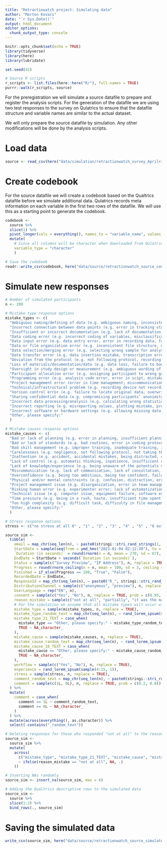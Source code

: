 ```yaml
---
title: "Retractiowatch project: Simulating data"
author: "Marton Kovacs"
date: "`r Sys.Date()`"
output: html_document
editor_options: 
  chunk_output_type: console
---
```


```r
knitr::opts_chunk$set(echo = TRUE)
library(tidyverse)
library(here)
library(lubridate)

set.seed(42)

# Source R scripts
r_scripts <- list.files(here::here("R/"), full.names = TRUE)
purrr::walk(r_scripts, source)
```

For the preregistration we will simulate a source datafile to prepare and register the analysis scripts. For the generation of the datafile we are using two test responses to the survey on Qulatrics to ensure that the datafile structure and variable names are similar to the actual dataset.

We will only prepare the source datafile by simulation. Any other modifications will be done by the analysis scripts.

# Load data

```r
source <- read_csv(here("data/simulation/retractionwatch_survey_April+19,+2023_13.04.csv"))
```

# Create codebook

For the source datafile we will create a codebook based on the Qualtrics datafile before we simulate additional data. Qulatrics records meta information on each variable in the first two rows of the datafile. We will use this as a starting point to generate the codebook.

```r
codebook <-
  source %>% 
  slice(1) %>% 
  pivot_longer(cols = everything(), names_to = "variable_name", values_to = "description") %>% 
  mutate(
    # Since all columns will be character when downloaded from Qulatrics the variable type will be the same everywhere
    variable_type = "character"
    )

# Save the codebook
readr::write_csv(codebook, here("data/source/retractionwatch_source_codebook.csv"))
```

# Simulate new responses

```r
# Number of simulated participants
n <- 200

# Mistake type response options
mistake_types <- c(
  "Ambiguous naming/defining of data (e.g. ambiguous naming, inconsistent identifier, incorrect labeling,  non- transparent naming, poor labeling of variables)",
  "Incorrect connection between data points (e.g. error in tracking status of participants, failure to connect participant to data, ID duplication, mistake in connecting participants to responses, unable to track recorded data)",
  "Insufficient or incorrect documentation (e.g. lack of documentation, poor documentation, not recorded metadata, ambiguous value coding protocol, data logging mistake)",
  "Data coding error (e.g. incorrect coding of variables, misclassification of values, mistake in coding variables, mistake in recording variables, value coding error)",
  "Data input error (e.g. data entry error, error in recording data, failure to record responses, mistake in data recording, value input error)",
  "Data or file organization error (e.g. inconsistent file structure, mistake in data structure, storing data in wrong format, misaligned rows in data, coding manual hard to decipher)",
  "Data selection/merging error (e.g. selecting wrong sample for analysis, analyzing the wrong variable, data integration error, subsetting error, including people who do not belong to the sample)",
  "Data transfer error (e.g. data insertion mistake, transcription error, incomplete data transfer, mistake in transferring data between formats, importing data from survey platform)",
  "Deviation from the protocol (e.g. not following protocol, recording data not according to protocol, using non-standard script, mistake in following protocol)",
  "Loss of materials/documentation/data (e.g. data loss, failure to backup, failure to save data, data archiving mistake, mistake in saving results)",
  "Oversight in study design or measurement (e.g. ambiguous wording of items, failure to include survey items, inconsistent scoring, incorrect wording of question/item, leaving out questionnaire items)",
  "Participant allocation error (e.g. assigning participant to wrong group, error in randomization of the conditions, experimental condition incorrectly assigned, mistake in scheduling data collection, subject allocation mistake)",
  "Programming error (e.g. analysis code error, error in scipt, mistake in ecperiment code, mistake in programming the data collection code, program coding error)",
  "Project management error (error in time management; miscommunication; not showing up for data collection; team member left the lab)",
  "Technical/infrastructural problem (e.g. recording device not recording properly, failure of data collection software, technical failure, software error, technical issue with computer in recording)",
  "Version control error (e.g. failure to locate original data, overwriting data, overwriting files, using the wrong version of code, using the wrong version of data)",
  "Sharing confidential data (e.g. compromising participants’ anonimity, failure to anonymize participants, not anonymizing data, privacy breach, recording data without ethical permission)",
  "Incorrect data processing/analysis (e.g. calculating wrong statistic, mistake in data analysis, incorrect application of formulas, formula error, statistical error)",
  "Incorrect reporting (e.g. misreporting values, plotting mistake, presenting inaccurate data, publishing with errors, reporting wrong data)",
  "Incorrect software or hardware settings (e.g. allowing missing data in survey, failure to calibrate data collector equipment, wrong settings in experimental program, wrong software settings)",
  "Other, please specify:"
  )

# Mistake causes response options
mistake_causes <- c(
  "Bad or lack of planning (e.g. error in planning, insufficient planning, lack of sufficient planning, lack of systematicity, short-sightedness)",
  "Bad or lack of standards (e.g. bad routines, error in coding protocol, error in data organization, inconsistent file naming, insufficient procedures)",
  "Bad skill management (e.g. improper training, inadequate training, insufficient training, insufficient training of coders, lack of training)",
  "Carelessness (e.g. negligence, not following protocol, not taking the task seriously, lack of effort, lack of motivation)",
  "Inattention (e.g. accident, accidental mistakes, being distracted, copy and paste error, lapse of concentration)",
  "Lack of control (e.g. automatic thinking, inpatience, insufficient concentration, lack of discipline, not enough control) l",
  "Lack of knowledge/experience (e.g. being unaware of the potentials of the negative outcomes, inexperience, insufficient experience, insufficient skills, lack of experience, lack of routine)",
  "Miscommunication (e.g. lack of communication, lack of consultation, misinformation, misinformed by third party, poor collaboration)",
  "Overconfidence (e.g. being too ambitious, being too confident, failure to anticipate the difficulty of interpreting datafiles, overreliance, too high expectations)",
  "Physical and/or mental constraints (e.g. confusion, distraction, erroneous reasoning, forgetfulness, mental error, stress)",
  "Project management issue (e.g. disorganization, error in team management, lack of clear job responsibilities, lack of coordination, lack of supervision)",
  "Risking human error (e.g. experimenter error; lack of automatization; manual task handling instead of code; manually doing a task; multitasking)",
  "Technical issue (e.g. computer issue, equipment failure, software error, technical malfunction, wrong equipment settings)",
  "Time pressure (e.g. being in a rush, haste, insufficient time spent on the project, overworking, too big workload)",
  "Too high complexity (e.g. difficult task, difficulty in file management, lack of easy to use tools, too complex)",
  "Other, please specify:"
  )

# Stress response options
stress <- c("no stress at all 0" , "1" , "2" , "3" , "4" , "5" , "6 extreme stress")

source_sim <-
  tibble(
    email = map_chr(seq_len(n), ~ paste0(stringi::stri_rand_strings(1, 5), "@", stringi::stri_rand_strings(1, 5)), ".com"),
    StartDate = sample(seq(from = ymd_hms("2023-01-04 02:12:30"), to = ymd_hms("2023-02-01 01:10:10"), by = 'hour'), n, replace = TRUE),
    `Duration (in seconds)` = round(rnorm(n = n, mean = 270, sd = 67), 0),
    EndDate = StartDate + seconds(`Duration (in seconds)`),
    Status = sample(c("Survey Preview", "IP Address"), n, replace = TRUE),
    Progress = round(rnorm_ceiling(n = n, mean = 100, sd = 3, ceiling = 100), 0),
    Finished = if_else(Progress == 100, "True", "False"),
    RecordedDate = EndDate,
    ResponseId = map_chr(seq_len(n), ~ paste0("R_", stringi::stri_rand_strings(1, 15))),
    DistributionChannel = sample(c("anonymous", "preview"), n, replace = TRUE),
    UserLanguage = rep("EN", n),
    consent = sample(c("Yes", "No"), n, replace = TRUE, prob = c(0.95, 0.05)),
    reason_mistake = sample(c("not at all", "partially", "it was the main reason"), n, replace = TRUE, prob = c(0.1, 0.3, 0.6)),
    # For the simulation we assume that all mistake types will occur with the same probability
    mistake_type = sample(mistake_types, n, replace = TRUE),
    mistake_type_random_text = map_chr(seq_len(n), ~ rand_lorem_ipsum(sample(1:4, 1))),
    mistake_type_21_TEXT = case_when(
      mistake_type == "Other, please specify:" ~ mistake_type_random_text,
      TRUE ~ NA_character_
    ),
    mistake_cause = sample(mistake_causes, n, replace = TRUE),
    mistake_cause_random_text = map_chr(seq_len(n), ~ rand_lorem_ipsum(sample(1:4, 1))),
    mistake_cause_16_TEXT = case_when(
      mistake_cause == "Other, please specify:" ~ mistake_cause_random_text,
      TRUE ~ NA_character_
    ),
    workflow = sample(c("Yes", "No"), n, replace = TRUE),
    experience = rand_lorem_ipsum(sample(4:15, 1)),
    stress = sample(stress, n, replace = TRUE),
    comment_random_text = map_chr(seq_len(n), ~ paste0(stringi::stri_rand_strings(1, 5), "@", stringi::stri_rand_strings(1, 5)), ".com"),
    comment = sample(c(1L, 0L), n, replace = TRUE, prob = c(0.2, 0.8))
  ) %>% 
  mutate(
    comment = case_when(
      comment == 1L ~ comment_random_text,
      comment == 0L ~ NA_character_
    )
  ) %>% 
  mutate(across(everything(), as.character)) %>% 
  select(-contains("_random_text"))

# Deleting responses for those who responded "not at all" to the reason_mistake question
source_sim <-
  source_sim %>% 
  mutate(
    across(
      c("mistake_type", "mistake_type_21_TEXT", "mistake_cause", "mistake_cause_16_TEXT", "workflow", "experience", "stress", "comment"),
      ~ ifelse(reason_mistake == "not at all", NA, .)
    ))

# Inserting NAs randomly
source_sim <- insert_na(source_sim, max = 6)

# Adding the Qualtrics descriptive rows to the simulated data
source_sim <- 
  source %>% 
  slice(1:2) %>% 
  bind_rows(., source_sim)
```

# Saving the simulated data

```r
write_csv(source_sim, here("data/source/retractionwatch_source_simulated_data.csv"))
```


